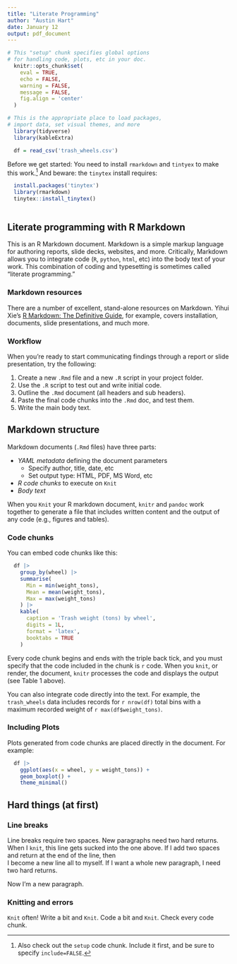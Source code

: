 ```yaml
---
title: "Literate Programming"
author: "Austin Hart"
date: January 12
output: pdf_document
---
```


```r
# This "setup" chunk specifies global options
# for handling code, plots, etc in your doc.
  knitr::opts_chunk$set(
    eval = TRUE,
    echo = FALSE, 
    warning = FALSE, 
    message = FALSE,
    fig.align = 'center'
  )  
```


```r
# This is the appropriate place to load packages,
# import data, set visual themes, and more
  library(tidyverse)
  library(kableExtra)

  df = read_csv('trash_wheels.csv')
```

Before we get started: You need to install `rmarkdown` and `tintyex` to make this work.^[Also check out the `setup` code chunk. Include it first, and be sure to specify `include=FALSE`.] And beware: the `tinytex` install requires:

```r

  install.packages('tinytex')
  library(rmarkdown)
  tinytex::install_tinytex()
  
```


## Literate programming with R Markdown
This is an R Markdown document. Markdown is a simple markup language for authoring reports, slide decks, websites, and more. Critically, Markdown allows you to integrate code (`R`, `python`, `html`, etc) into the body text of your work. This combination of coding and typesetting is sometimes called "literate programming."


### Markdown resources  
There are a number of excellent, stand-alone resources on Markdown. Yihui Xie's [R Markdown: The Definitive Guide](https://bookdown.org/yihui/rmarkdown/), for example, covers installation, documents, slide presentations, and much more. 

<!-- This is a comment in markdown.
Does it do line breaks?
Yes it does.-->
<!-- shift + command/ctrl + c to comment -->

### Workflow  
When you're ready to start communicating findings through a report or slide presentation, try the following: 

1. Create a new `.Rmd` file and a new `.R` script in your project folder.
1. Use the `.R` script to test out and write initial code.
1. Outline the `.Rmd` document (all headers and sub headers). 
1. Paste the final code chunks into the `.Rmd` doc, and test them.
7. Write the main body text. 

## Markdown structure 
Markdown documents (`.Rmd` files) have three parts:

- *YAML metadata* defining the document parameters
  - Specify author, title, date, etc
  - Set output type: HTML, PDF, MS Word, etc
- *R code chunks* to execute on `Knit`
- *Body text*

When you `Knit` your R markdown document, `knitr` and `pandoc` work together to generate a file that includes written content and the output of any code (e.g., figures and tables). 

### Code chunks 
You can embed code chunks like this:

```r
  df |>
    group_by(wheel) |>
    summarise(
      Min = min(weight_tons),
      Mean = mean(weight_tons),
      Max = max(weight_tons)
    ) |>
    kable(
      caption = 'Trash weight (tons) by wheel', 
      digits = 1L,
      format = 'latex',
      booktabs = TRUE
    )
```

Every code chunk begins and ends with the triple back tick, and you must specify that the code included in the chunk is `r` code. When you `knit`, or render, the document, `knitr` processes the code and displays the output (see Table 1 above).

You can also integrate code directly into the text. For example, the `trash_wheels` data includes records for `r nrow(df)` total bins with a maximum recorded weight of `r max(df$weight_tons)`.


### Including Plots
Plots generated from code chunks are placed directly in the document. For example:

```r
  df |>
    ggplot(aes(x = wheel, y = weight_tons)) +
    geom_boxplot() +
    theme_minimal()
```


## Hard things (at first)

### Line breaks 
Line breaks require two spaces. New paragraphs need two hard returns.
When I `knit`, this line gets sucked into the one above. If I add two spaces and return at the end of the line, then  
I become a new line all to myself. If I want a whole new paragraph, I need two hard returns.

Now I'm a new paragraph. 

### Knitting and errors
`Knit` often! Write a bit and `Knit`. Code a bit and `Knit`. Check every code chunk.
